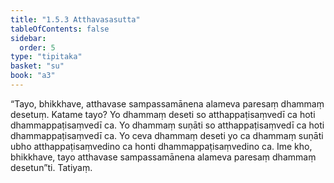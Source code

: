 ```yaml
---
title: "1.5.3 Atthavasasutta"
tableOfContents: false
sidebar:
  order: 5
type: "tipitaka"
basket: "su"
book: "a3"
---
```



<DynamicBreadcrumb />

<Division number="43" book="a3" bookNo="15" page="149">

<Paragraph number="278" book="a3">
“Tayo, bhikkhave, atthavase sampassamānena alameva paresaṃ dhammaṃ desetuṃ. Katame tayo? Yo dhammaṃ deseti so atthappaṭisaṃvedī ca hoti dhammappaṭisaṃvedī ca. Yo dhammaṃ suṇāti so atthappaṭisaṃvedī ca hoti dhammappaṭisaṃvedī ca. Yo ceva dhammaṃ deseti yo ca dhammaṃ suṇāti ubho atthappaṭisaṃvedino ca honti dhammappaṭisaṃvedino ca. Ime kho, bhikkhave, tayo atthavase sampassamānena alameva paresaṃ dhammaṃ desetun”ti.

</Paragraph>
</Division>

<Paragraph number="279" type="center" book="a3">
Tatiyaṃ.
</Paragraph>